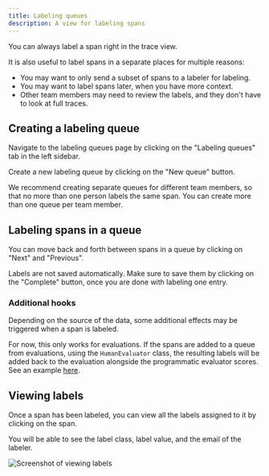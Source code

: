 ```yaml
---
title: Labeling queues
description: A view for labeling spans
---
```


You can always label a span right in the trace view.

It is also useful to label spans in a separate places for multiple reasons:
- You may want to only send a subset of spans to a labeler for labeling.
- You may want to label spans later, when you have more context.
- Other team members may need to review the labels, and they don't have to look at full traces.

## Creating a labeling queue

Navigate to the labeling queues page by clicking on the "Labeling queues" tab in the left sidebar.

Create a new labeling queue by clicking on the "New queue" button.

We recommend creating separate queues for different team members, so that no more than one person labels the same span.
You can create more than one queue per team member.

## Labeling spans in a queue

You can move back and forth between spans in a queue by clicking on "Next" and "Previous".

<Tip>
  Labels are not saved automatically.
  Make sure to save them by clicking on the "Complete" button,
  once you are done with labeling one entry.
</Tip>

### Additional hooks

Depending on the source of the data, some additional effects may be triggered when a span is labeled.

For now, this only works for evaluations. If the spans are added to a queue from evaluations,
using the `HumanEvaluator` class, the resulting labels will be added back to the evaluation alongside
the programmatic evaluator scores. See an example [here](/evaluations/examples#example-registering-human-evaluators).

## Viewing labels

Once a span has been labeled, you can view all the labels assigned to it by clicking on the span.

You will be able to see the label class, label value, and the email of the labeler.

<Frame title="Example labels">
  <img src="/images/labels/view-labels.png" alt="Screenshot of viewing labels" />
</Frame>
